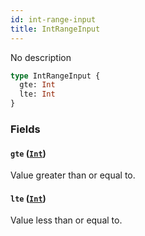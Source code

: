 ```yaml
---
id: int-range-input
title: IntRangeInput
---
```


No description

```graphql
type IntRangeInput {
  gte: Int
  lte: Int
}
```

### Fields

#### `gte` ([`Int`](../../../developer/api-reference/scalars/int))

Value greater than or equal to.

#### `lte` ([`Int`](../../../developer/api-reference/scalars/int))

Value less than or equal to.
